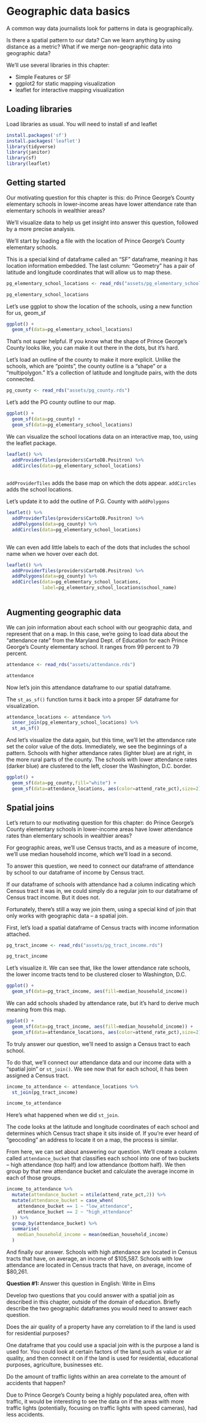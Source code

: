 # Geographic data basics

A common way data journalists look for patterns in data is geographically. 

Is there a spatial pattern to our data? Can we learn anything by using distance as a metric? What if we merge non-geographic data into geographic data?

We'll use several libraries in this chapter:

* Simple Features or SF
* ggplot2 for static mapping visualization
* leaflet for interactive mapping visualization

## Loading libraries

Load libraries as usual. You will need to install sf and leaflet

```r

install.packages('sf')
install.packages('leaflet')
library(tidyverse)
library(janitor)
library(sf)
library(leaflet)

```

## Getting started

Our motivating question for this chapter is this: do Prince George's County elementary schools in lower-income areas have lower attendance rate than elementary schools in wealthier areas?

We'll visualize data to help us get insight into answer this question, followed by a more precise analysis. 

We'll start by loading a file with the location of Prince George's County elementary schools. 

This is a special kind of dataframe called an "SF" dataframe, meaning it has location information embedded. The last column: "Geometry" has a pair of latitude and longitude coordinates that will allow us to map these. 

```r

pg_elementary_school_locations <- read_rds("assets/pg_elementary_school_locations.rds")

pg_elementary_school_locations

```

Let's use ggplot to show the location of the schools, using a new function for us, geom_sf 

```r

ggplot() +
  geom_sf(data=pg_elementary_school_locations)

```

That's not super helpful.  If you know what the shape of Prince George's County looks like, you can make it out there in the dots, but it's hard.  

Let's load an outline of the county to make it more explicit. Unlike the schools, which are "points", the county outline is a "shape" or a "multipolygon." It's a collection of latitude and longitude pairs, with the dots connected. 


```r

pg_county <- read_rds("assets/pg_county.rds")

```

Let's add the PG county outline to our map. 

```r

ggplot() +
  geom_sf(data=pg_county) +
  geom_sf(data=pg_elementary_school_locations)

```

We can visualize the school locations data on an interactive map, too, using the leaflet package. 

```r

leaflet() %>%
  addProviderTiles(providers$CartoDB.Positron) %>%
  addCircles(data=pg_elementary_school_locations)
  
```

`addProviderTiles` adds the base map on which the dots appear.  `addCircles` adds the school locations. 

Let's update it to add the outline of P.G. County with `addPolygons`

```r

leaflet() %>%
  addProviderTiles(providers$CartoDB.Positron) %>%
  addPolygons(data=pg_county) %>%
  addCircles(data=pg_elementary_school_locations)
  
```

We can even add little labels to each of the dots that includes the school name when we hover over each dot. 

```r

leaflet() %>%
  addProviderTiles(providers$CartoDB.Positron) %>%
  addPolygons(data=pg_county) %>%
  addCircles(data=pg_elementary_school_locations,
             label=pg_elementary_school_locations$school_name)
  

```

## Augmenting geographic data

We can join information about each school with our geographic data, and represent that on a map.  In this case, we're going to load data about the "attendance rate" from the Maryland Dept. of Education for each Prince George's County elementary school. It ranges from 99 percent to 79 percent.

```r
attendance <- read_rds("assets/attendance.rds")

attendance
```

Now let's join this attendance dataframe to our spatial dataframe. 

The `st_as_sf()` function turns it back into a proper SF dataframe for visualization.

```r
attendance_locations <- attendance %>%
  inner_join(pg_elementary_school_locations) %>%
  st_as_sf()

```

And let's visualize the data again, but this time, we'll let the attendance rate set the color value of the dots.  Immediately, we see the beginnings of a pattern.  Schools with higher attendance rates (lighter blue) are at right, in the more rural parts of the county. The schools with lower attendance rates (darker blue) are clustered to the left, closer the Washington, D.C. border. 

```r

ggplot() +
  geom_sf(data=pg_county,fill="white") +
  geom_sf(data=attendance_locations, aes(color=attend_rate_pct),size=2) 

```

## Spatial joins

Let's return to our motivating question for this chapter: do Prince George's County elementary schools in lower-income areas have lower attendance rates than elementary schools in wealthier areas?

For geographic areas, we'll use Census tracts, and as a measure of income, we'll use median household income, which we'll load in a second. 

To answer this question, we need to connect our dataframe of attendance by school to our dataframe of income by Census tract. 

If our dataframe of schools with attendance had a column indicating which Census tract it was in, we could simply do a regular join to our dataframe of Census tract income. But it does not.  

Fortunately, there's still a way we join them, using a special kind of join that only works with geographic data -- a spatial join.  

First, let's load a spatial dataframe of Census tracts with income information attached. 


```r

pg_tract_income <- read_rds("assets/pg_tract_income.rds")

pg_tract_income

```

Let's visualize it. We can see that, like the lower attendance rate schools, the lower income tracts tend to be clustered closer to Washington, D.C. 

```r


ggplot() +
  geom_sf(data=pg_tract_income, aes(fill=median_household_income))

```

We can add schools shaded by attendance rate, but it's hard to derive much meaning from this map. 

```r


ggplot() +
  geom_sf(data=pg_tract_income, aes(fill=median_household_income)) +
  geom_sf(data=attendance_locations, aes(color=attend_rate_pct),size=2) 

```

To truly answer our question, we'll need to assign a Census tract to each school.  

To do that, we'll connect our attendance data and our income data with a "spatial join" or `st_join()`. We see now that for each school, it has been assigned a Census tract. 

```r

income_to_attendance <- attendance_locations %>%
  st_join(pg_tract_income) 

income_to_attendance

```

Here's what happened when we did `st_join`.  

The code looks at the latitude and longitude coordinates of each school and determines which Census tract shape it sits inside of.  If you're ever heard of "geocoding" an address to locate it on a map, the process is similar. 

From here, we can set about answering our question. We'll create a column called `attendance_bucket` that classifies each school into one of two buckets -- high attendance (top half) and low attendance (bottom half).  We then group by that new attendance bucket and calculate the average income in each of those groups. 

```r

income_to_attendance %>%
  mutate(attendance_bucket = ntile(attend_rate_pct,2)) %>%
  mutate(attendance_bucket = case_when(
    attendance_bucket == 1 ~ "low_attendance",
    attendance_bucket == 2 ~ "high_attendance"
  )) %>%
  group_by(attendance_bucket) %>%
  summarise(
    median_household_income = mean(median_household_income)
  )

```

And finally our answer.  Schools with high attendance are located in Census tracts that have, on average, an income of \$105,587.  Schools with low attendance are located in Census tracts that have, on average, income of \$80,261.


**Question #1: **
Answer this question in English: Write in Elms

Develop two questions that you could answer with a spatial join as described in this chapter, outside of the domain of education.  Briefly describe the two geographic dataframes you would need to answer each question.   

Does the air quality of a property have any correlation to if the land is used for residential purposes? 

One dataframe that you could use a spacial join with is the purpose a land is used for. You could look at certain factors of the land,such as value or air quality, and then connect it on if the land is used for residential,  educational purposes, agriculture, businesses etc. 

Do the amount of traffic lights within an area correlate to the amount of accidents that happen?

Due to Prince George's County being a highly populated area, often with traffic, it would be interesting to see the data on if the areas with more traffic lights (potentially, focusing on traffic lights with speed cameras), had less accidents. 



